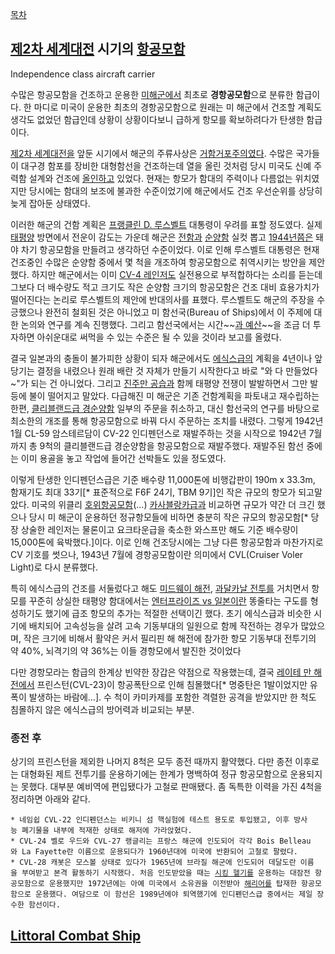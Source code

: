 [[목차]]

== [[제2차 세계대전]] 시기의 [[항공모함]] ==
Independence class aircraft carrier

수많은 항공모함을 건조하고 운용한 [[미국|미]][[해군]]에서 최초로 '''경항공모함'''으로 분류한 함급이다. 한 마디로 미국이 운용한 최초의 경항공모함으로 원래는 미 해군에서 건조할 계획도 생각도 없었던 함급인데 상황이 상황이다보니 급하게 항모를 확보하려다가 탄생한 함급이다.

[[제2차 세계대전]]을 앞둔 시기에서 해군의 주류사상은 [[거함거포주의]]였다. 수많은 국가들이 대구경 함포를 장비한 대형함선을 건조하는데 열을 올린 것처럼 당시 미국도 신예 주력함 설계와 건조에 [[올인]]하고 있었다. 현재는 항모가 함대의 주력이나 다름없는 위치였지만 당시에는 함대의 보조에 불과한 수준이었기에 해군에서도 건조 우선순위를 상당히 늦게 잡아둔 상태였다.

이러한 해군의 건함 계획은 [[프랭클린 D. 루스벨트]] 대통령이 우려를 표할 정도였다. 실제 [[태평양]] 방면에서 전운이 감도는 가운데 해군은 [[전함]]과 [[순양함]] 실컷 뽑고 [[1944년]]쯤은 돼야 차기 항공모함을 만들려고 생각하던 수준이었다. 이로 인해 루스벨트 대통령은 현재 건조중인 수많은 순양함 중에서 몇 척을 개조하여 항공모함으로 취역시키는 방안을 제안했다. 하지만 해군에서는 이미 [[레인저#s-2.3.1|CV-4 레인저]]도 실전용으로 부적합하다는 소리를 듣는데 그보다 더 배수량도 적고 크기도 작은 순양함 크기의 항공모함은 건조 대비 효용가치가 떨어진다는 논리로 루스벨트의 제안에 반대의사를 표했다.
루스벨트도 해군의 주장을 수긍했으나 완전히 철회된 것은 아니었고 미 함선국(Bureau of Ships)에서 이 주제에 대한 논의와 연구를 계속 진행했다. 그리고 함선국에서는 시간~~[[몬타나 존스|과 예산]]~~을 조금 더 투자하면 아쉬운대로 써먹을 수 있는 수준은 될 수 있을 것이라 보고를 올렸다.

결국 일본과의 충돌이 불가피한 상황이 되자 해군에서도 [[에식스급 항공모함|에식스급]]의 계획을 4년이나 앞당기는 결정을 내렸으나 원래 배란 것 자체가 만들기 시작한다고 바로 "와 다 만들었다~"가 되는 건 아니었다. 그리고 [[진주만 공습]]과 함께 태평양 전쟁이 발발하면서 그만 발등에 불이 떨어지고 말았다.
다급해진 미 해군은 기존 건함계획을 파토내고 재수립하는 한편, [[클리블랜드급 경순양함]] 일부의 주문을 취소하고, 대신 함선국의 연구를 바탕으로 최소한의 개조를 통해 항공모함으로 바꿔 다시 주문하는 조치를 내렸다. 그렇게 1942년 1월 CL-59 암스테르담이 CV-22 인디펜던스로 재발주하는 것을 시작으로 1942년 7월까지 총 9척의 클리블랜드급 경순양함을 항공모함으로 재발주했다. 재발주된 함선 중에는 이미 용골을 놓고 작업에 들어간 선박들도 있을 정도였다.

이렇게 탄생한 인디펜던스급은 기준 배수량 11,000톤에 비행갑판이 190m x 33.3m, 함재기도 최대 33기[* 표준적으로 F6F 24기, TBM 9기]인 작은 규모의 항모가 되고말았다. 미국의 위클리 [[호위항공모함]](…) [[카사블랑카급 호위항공모함|카사블랑카급]]과 비교하면 규모가 약간 더 크긴 했으나 당시 미 해군이 운용하던 정규항모들에 비하면 충분히 작은 규모의 항공모함[* 당장 상술한 레인저는 물론이고 요크타운급을 축소한 와스프만 해도 기준 배수량이 15,000톤에 육박했다.]이다. 이로 인해 건조당시에는 그냥 다른 항공모함과 마찬가지로 CV 기호를 썻으나, 1943년 7월에 경항공모함이란 의미에서 CVL(Cruiser Voler Light)로 다시 분류했다.

특히 에식스급의 건조를 서둘렀다고 해도 [[미드웨이 해전]], [[과달카날 전투]]를 거치면서 항모를 꾸준히 상실한 태평양 함대에서는 [[엔터프라이즈(항공모함)#s-2|엔터프라이즈 vs 일본]]이란 똥줄타는 구도를 형성하기도 했기에 급조 항모의 추가는 적절한 선택이긴 했다. 초기 에식스급과 비슷한 시기에 배치되어 고속성능을 살려 고속 기동부대의 일원으로 함께 작전하는 경우가 많았으며, 작은 크기에 비해서 활약은 커서 필리핀 해 해전에 참가한 항모 기동부대 전투기의 약 40%, 뇌격기의 약 36%는 이들 경항모에서 발진한 것이었다

다만 경항모라는 함급의 한계상 빈약한 장갑은 약점으로 작용했는데, 결국 [[레이테 만 해전]]에서 프린스턴(CVL-23)이 항공폭탄으로 인해 침몰했다[* 명중탄은 1발이었지만 유폭이 발생하는 바람에…]. 수 척이 카미카제를 포함한 격렬한 공격을 받았지만 한 척도 침몰하지 않은 에식스급의 방어력과 비교되는 부분.
=== 종전 후 ===
상기의 프린스턴을 제외한 나머지 8척은 모두 종전 때까지 활약했다. 다만 종전 이후로는 대형화된 제트 전투기를 운용하기에는 한계가 명백하여 정규 항공모함으로 운용되지는 못했다. 대부분 예비역에 편입됐다가 고철로 판매됐다. 좀 독특한 이력을 가진 4척을 정리하면 아래와 같다.

 * 네임쉽 CVL-22 인디펜던스는 비키니 섬 핵실험에 테스트 용도로 투입됐고, 이후 방사능 폐기물을 내부에 적재한 상태로 해저에 가라앉혔다.
 * CVL-24 벨로 우드와 CVL-27 랭글리는 프랑스 해군에 인도되어 각각 Bois Belleau와 La Fayette란 이름으로 운용되다가 1960년대에 미국에 반환되어 고철로 팔렸다.
 * CVL-28 캐봇은 모스볼 상태로 있다가 1965년에 브라질 해군에 인도되어 데달도란 이름을 부여받고 본격 활동하기 시작했다. 처음 인도받았을 때는 [[SH-3 시 킹|시킹 헬기]]를 운용하는 대잠전 항공모함으로 운용했지만 1972년에는 아예 미국에서 소유권을 이전받아 [[해리어]]를 탑재한 항공모함으로 운용했다. 여담으로 이 함선은 1989년에야 퇴역했기에 인디펜던스급 중에서는 제일 장수한 함선이다.

== [[Littoral Combat Ship]] ==
